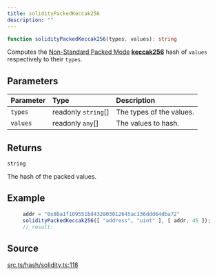 ```yaml
---
title: solidityPackedKeccak256
description: ""
---
```


```ts
function solidityPackedKeccak256(types, values): string
```

Computes the [Non-Standard Packed Mode](https://docs.soliditylang.org/en/v0.8.14/abi-spec.html#non-standard-packed-mode)
  [**keccak256**](../functions/keccak256) hash of `values` respectively to their `types`.

## Parameters

| Parameter | Type | Description |
| :------ | :------ | :------ |
| `types` | readonly `string`[] | The types of the values. |
| `values` | readonly `any`[] | The values to hash. |

## Returns

`string`

The hash of the packed values.

## Example

```ts
     addr = "0x8ba1f109551bd432803012645ac136ddd64dba72"
     solidityPackedKeccak256([ "address", "uint" ], [ addr, 45 ]);
     //_result:
  ```

## Source

[src.ts/hash/solidity.ts:118](https://github.com/dominant-strategies/quais-6.js/blob/3f482dd134064d41657ff7dc9ba8162f741c9c83/src.ts/hash/solidity.ts#L118)
